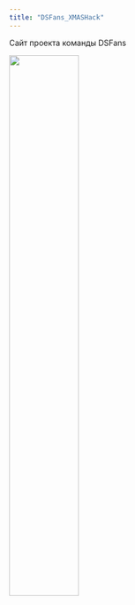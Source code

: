 ```yaml
---
title: "DSFans_XMASHack"
---
```


Сайт проекта команды DSFans

![](img/xmashack_logo.jpg){width=50%}